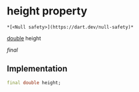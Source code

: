 # height property

    *[<Null safety>](https://dart.dev/null-safety)*

[double](https://api.flutter.dev/flutter/dart-core/double-class.html) height

_final_

## Implementation

```dart
final double height;


```
